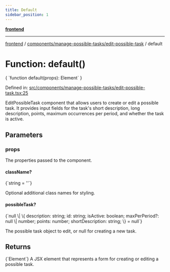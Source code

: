 ```yaml
---
title: Default
sidebar_position: 1
---
```



[**frontend**](../../../..)

***

[frontend](../../../..) / [components/manage-possible-tasks/edit-possible-task](..) / default

# Function: default()

<CodeBlock language="ts">
{ `function default(props): Element` }
</CodeBlock>

Defined in: [src/components/manage-possible-tasks/edit-possible-task.tsx:25](https://github.com/svsticky/CommitteeClash/blob/cf8a63ee123fe6ef8b9cc633622ca8c3bc6fa48a/frontend/src/components/manage-possible-tasks/edit-possible-task.tsx#L25)

EditPossibleTask component that allows users to create or edit a possible task.
It provides input fields for the task's short description, long description, points,
maximum occurrences per period, and whether the task is active.

## Parameters

### props

The properties passed to the component.

#### className?
<CodeBlock language="ts">
{`string = ''`}
</CodeBlock>

Optional additional class names for styling.

#### possibleTask?
<CodeBlock language="ts">
{`null \| \{ description: string; id: string; isActive: boolean; maxPerPeriod?: null \| number; points: number; shortDescription: string; \} = null`}
</CodeBlock>

The possible task object to edit, or null for creating a new task.

## Returns
<CodeBlock language="ts">
{`Element`}
</CodeBlock>
A JSX element that represents a form for creating or editing a possible task.
